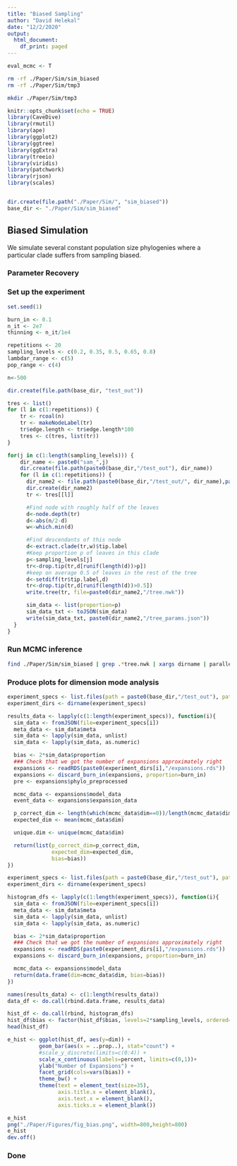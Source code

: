 ```yaml
---
title: "Biased Sampling"
author: "David Helekal"
date: "12/2/2020"
output:
  html_document:
    df_print: paged
---
```


```r
eval_mcmc <- T
```

```bash
rm -rf ./Paper/Sim/sim_biased
rm -rf ./Paper/Sim/tmp3

mkdir ./Paper/Sim/tmp3
```

```r
knitr::opts_chunk$set(echo = TRUE)
library(CaveDive)
library(rmutil)
library(ape)
library(ggplot2)
library(ggtree)
library(ggExtra)
library(treeio)
library(viridis)
library(patchwork)
library(rjson)
library(scales)


dir.create(file.path("./Paper/Sim/", "sim_biased"))
base_dir <- "./Paper/Sim/sim_biased"
```
## Biased Simulation

We simulate several constant population size phylogenies where a particular clade suffers from sampling biased.

### Parameter Recovery


### Set up the experiment 
```r
set.seed(1)

burn_in <- 0.1
n_it <- 2e7
thinning <- n_it/1e4

repetitions <- 20
sampling_levels <- c(0.2, 0.35, 0.5, 0.65, 0.8)
lambdar_range <- c(5)
pop_range <- c(4)

n<-500
```

```r
dir.create(file.path(base_dir, "test_out"))

tres <- list()
for (l in c(1:repetitions)) {
    tr <- rcoal(n)
    tr <- makeNodeLabel(tr)
    tr$edge.length <- tr$edge.length*100
    tres <- c(tres, list(tr))
}

for(j in c(1:length(sampling_levels))) {
    dir_name <- paste0("sam_",j)
    dir.create(file.path(paste0(base_dir,"/test_out"), dir_name))
    for (l in c(1:repetitions)) {
      dir_name2 <- file.path(paste0(base_dir,"/test_out/", dir_name),paste0("r_", l))
      dir.create(dir_name2)
      tr <- tres[[l]]

      #Find node with roughly half of the leaves
      d<-node.depth(tr)
      d<-abs(n/2-d)
      w<-which.min(d)

      #Find descendants of this node
      d<-extract.clade(tr,w)$tip.label
      #Keep proportion p of leaves in this clade
      p<-sampling_levels[j]
      tr<-drop.tip(tr,d[runif(length(d))>p])
      #keep on average 0.5 of leaves in the rest of the tree
      d<-setdiff(tr$tip.label,d)
      tr<-drop.tip(tr,d[runif(length(d))>0.5])
      write.tree(tr, file=paste0(dir_name2,"/tree.nwk"))

      sim_data <- list(proportion=p)
      sim_data_txt <- toJSON(sim_data)
      write(sim_data_txt, paste0(dir_name2,"/tree_params.json"))
  }
}
```

### Run MCMC inference 
```bash
find ./Paper/Sim/sim_biased | grep .*tree.nwk | xargs dirname | parallel -j 10 --verbose --tmpdir ./Paper/Sim/tmp3 --halt-on-error 2 eval Rscript "./Scripts/run_expansions_inference_nwk.R -n 2e7 -t 2e3 --lambdar 5 -s 1 -f {}/tree.nwk -o {}"
```

### Produce plots for dimension mode analysis
```r
experiment_specs <- list.files(path = paste0(base_dir,"/test_out"), pattern=".*tree_params.json", full.names = TRUE, recursive = TRUE)
experiment_dirs <- dirname(experiment_specs)

results_data <- lapply(c(1:length(experiment_specs)), function(i){
  sim_data <- fromJSON(file=experiment_specs[i])
  meta_data <- sim_data$meta
  sim_data <- lapply(sim_data, unlist) 
  sim_data <- lapply(sim_data, as.numeric) 

  bias <- 2*sim_data$proportion
  ### Check that we got the number of expansions approximately right  
  expansions <- readRDS(paste0(experiment_dirs[i],"/expansions.rds"))
  expansions <- discard_burn_in(expansions, proportion=burn_in)
  pre <- expansions$phylo_preprocessed

  mcmc_data <- expansions$model_data
  event_data <- expansions$expansion_data

  p_correct_dim <- length(which(mcmc_data$dim==0))/length(mcmc_data$dim)
  expected_dim <- mean(mcmc_data$dim)

  unique.dim <- unique(mcmc_data$dim)

  return(list(p_correct_dim=p_correct_dim, 
              expected_dim=expected_dim, 
              bias=bias))
})
```

```r
experiment_specs <- list.files(path = paste0(base_dir,"/test_out"), pattern=".*tree_params.json", full.names = TRUE, recursive = TRUE)
experiment_dirs <- dirname(experiment_specs)

histogram_dfs <- lapply(c(1:length(experiment_specs)), function(i){
  sim_data <- fromJSON(file=experiment_specs[i])
  meta_data <- sim_data$meta
  sim_data <- lapply(sim_data, unlist) 
  sim_data <- lapply(sim_data, as.numeric) 

  bias <- 2*sim_data$proportion
  ### Check that we got the number of expansions approximately right  
  expansions <- readRDS(paste0(experiment_dirs[i],"/expansions.rds"))
  expansions <- discard_burn_in(expansions, proportion=burn_in)

  mcmc_data <- expansions$model_data
  return(data.frame(dim=mcmc_data$dim, bias=bias))
})
```

```r
names(results_data) <- c(1:length(results_data)) 
data_df <- do.call(rbind.data.frame, results_data)

hist_df <- do.call(rbind, histogram_dfs)
hist_df$bias <- factor(hist_df$bias, levels=2*sampling_levels, ordered=T)
head(hist_df)
```

```r
e_hist <- ggplot(hist_df, aes(y=dim)) + 
          geom_bar(aes(x = ..prop..), stat="count") + 
          #scale_y_discrete(limits=c(0:4)) + 
          scale_x_continuous(labels=percent, limits=c(0,1))+
          ylab("Number of Expansions") + 
          facet_grid(cols=vars(bias)) +
          theme_bw() +
          theme(text = element_text(size=35),  
                axis.title.x = element_blank(),
                axis.text.x = element_blank(), 
                axis.ticks.x = element_blank())

e_hist
png("./Paper/Figures/fig_bias.png", width=800,height=800)
e_hist
dev.off()
```
### Done